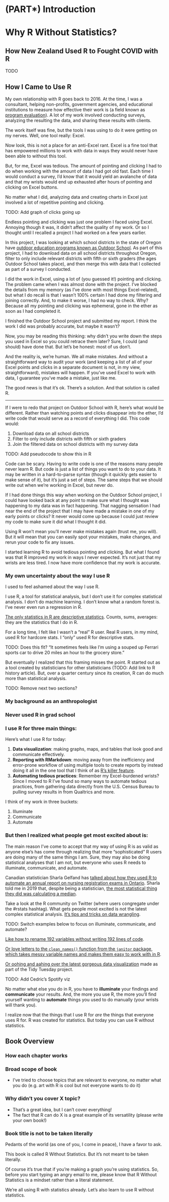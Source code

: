 # (PART\*) Introduction {-}

# Why R Without Statistics? {-}

## How New Zealand Used R to Fought COVID with R {-}

TODO

## How I Came to Use R {-}

My own relationship with R goes back to 2016. At the time, I was a consultant, helping non-profits, government agencies, and educational institutions to measure how effective their work is (a field known as [program evaluation](https://www.cdc.gov/evaluation/index.htm)). A lot of my work involved conducting surveys, analyzing the resulting the data, and sharing these results with clients. 

The work itself was fine, but the tools I was using to do it were getting on my nerves. Well, one tool really: Excel. 

Now look, this is not a place for an anti-Excel rant. Excel is a fine tool that has empowered millions to work with data in ways they would never have been able to without this tool. 

But, for me, Excel was tedious. The amount of pointing and clicking I had to do when working with the amount of data I had got old fast. Each time I would conduct a survey, I’d know that it would yield an avalanche of data and that my wrists would end up exhausted after hours of pointing and clicking on Excel buttons. 

No matter what I did, analyzing data and creating charts in Excel just involved a lot of repetitive pointing and clicking. 

TODO: Add graph of clicks going up

Endless pointing and clicking was just one problem I faced using Excel. Annoying though it was, it didn’t affect the quality of my work. Or so I thought until I recalled a project I had worked on a few years earlier. 

In this project, I was looking at which school districts in the state of Oregon have [outdoor education programs known as Outdoor School](https://oregonstate.app.box.com/s/83g5sjdm88xgqdxfze0ri7qo4uff5sj7). As part of this project, I had to download data on all school districts throughout Oregon, filter to only include relevant districts with fifth or sixth graders (the ages Outdoor School takes place), and then merge this with data that I collected as part of a survey I conducted. 

I did the work in Excel, using a lot of (you guessed it!) pointing and clicking. The problem came when I was almost done with the project. I’ve blocked the details from my memory (as I’ve done with most things Excel-related), but what I do recall is that I wasn’t 100% certain I had done my filtering and joining correctly. And, to make it worse, I had no way to check. Why? Because all my pointing and clicking was ephemeral, gone in the ether as soon as I had completed it. 

I finished the Outdoor School project and submitted my report. I think the work I did was probably accurate, but maybe it wasn’t? 

Now, you may be reading this thinking: why didn’t you write down the steps you used in Excel so you could retrace them later? Sure, I could (and should) have done that. But let’s be honest: most of us don’t. 

And the reality is, we’re human. We all make mistakes. And without a straightforward way to audit your work (and keeping a list of all of your Excel points and clicks in a separate document is not, in my view, straightforward), mistakes will happen. If you’ve used Excel to work with data, I guarantee you’ve made a mistake, just like me. 

The good news is that it’s ok. There’s a solution. And that solution is called R. 

* * * 

If I were to redo that project on Outdoor School with R, here’s what would be different. Rather than watching points and clicks disappear into the ether, I’d write code that would serve as a record of everything I did. This code would: 

1. Download data on all school districts
2. Filter to only include districts with fifth or sixth graders
3. Join the filtered data on school districts with my survey data

TODO: Add pseudocode to show this in R

Code can be scary. Having to write code is one of the reasons many people never learn R. But code is just a list of things you want to do to your data. It may be written in a hard-to-parse syntax (though it quickly gets easier to make sense of it), but it’s just a set of steps. The same steps that we should write out when we’re working in Excel, but never do. 

If I had done things this way when working on the Outdoor School project, I could have looked back at any point to make sure what I thought was happening to my data was in fact happening. That nagging sensation I had near the end of the project that I may have made a mistake in one of my early points or clicks? It never would come up because I could just review my code to make sure it did what I thought it did. 

Using R won’t mean you’ll never make mistakes again (trust me, you will). But it will mean that you can easily spot your mistakes, make changes, and rerun your code to fix any issues. 

I started learning R to avoid tedious pointing and clicking. But what I found was that R improved my work in ways I never expected. It’s not just that my wrists are less tired. I now have more confidence that my work is accurate. 

### My own uncertainty about the way I use R {-}

I used to feel ashamed about the way I use R. 

I use R, a tool for statistical analysis, but I don't use it for complex statistical analysis. I don't do machine learning. I don’t know what a random forest is. I’ve never even run a regression in R. 

[The only statistics in R are descriptive statistics](https://rfortherestofus.com/2018/12/descriptive-stats-r/). Counts, sums, averages: they are the statistics that I do in R. 

For a long time, I felt like I wasn’t a “real” R user. Real R users, in my mind, used R for hardcore stats. I “only” used R for descriptive stats. 

TODO: Does this fit? “It sometimes feels like I’m using a souped up Ferrari sports car to drive 20 miles an hour to the grocery store.” 

But eventually I realized that this framing misses the point. R started out as a tool created by statisticians for other statisticians (TODO: Add link to R history article). But, over a quarter century since its creation, R can do much more than statistical analysis. 

TODO: Remove next two sections? 

### My background as an anthropologist {-}

### Never used R in grad school {-}

### I use R for three main things: {-}

Here’s what I use R for today:

1. **Data visualization**: making graphs, maps, and tables that look good and communicate effectively.
1. **Reporting with RMarkdown**: moving away from the inefficiency and error-prone workflow of using multiple tools to create reports by instead doing it all in the one tool that I think of as [R’s killer feature](https://rfortherestofus.com/2019/03/r-killer-feature-rmarkdown/). 
1. **Automating tedious practices**: Remember my Excel-burdened wrists? Since I moved to R I’ve found so many ways to automate tedious practices, from gathering data directly from the U.S. Census Bureau to pulling survey results in from Qualtrics and more. 

I think of my work in three buckets:

1. Illuminate
2. Communicate
3. Automate

### But then I realized what people get most excited about is: {-}

The main reason I’ve come to accept that my way of using R is as valid as anyone else’s has come through realizing that more “sophisticated” R users are doing many of the same things I am. Sure, they may also be doing statistical analyses that I am not, but everyone who uses R needs to illuminate, communicate, and automate.  

Canadian statistician Sharla Gelfand has [talked about how they used R to automate an annual report on nursing registration exams in Ontario](https://twitter.com/sharlagelfand/status/1135962094938009601). Sharla told me in 2019 that, despite being a statistician, [the most statistical thing they did was calculating a median](https://rfortherestofus.com/2019/09/my-r-journey-sharla-gelfand/).

Take a look at the R community on Twitter (where users congregate under the #rstats hashtag). What gets people most excited is not the latest complex statistical analysis. [It’s tips and tricks on data wrangling](https://twitter.com/dgkeyes/status/1479473689225695234). 

TODO: Switch examples below to focus on illuminate, communicate, and automate? 

[Like how to rename 192 variables without writing 192 lines of code](https://twitter.com/PipingHotData/status/1497014703473704965). 

[Or love letters to the `clean_names()` function from the `janitor` package, which takes messy variable names and makes them easy to work with in R](https://twitter.com/WeAreRLadies/status/1228049014601342976). 

[Or oohing and aahing over the latest gorgeous data visualization](https://twitter.com/CedScherer/status/1220843943224578050) made as part of the Tidy Tuesday project.

TODO: Add Cedric’s Spotify viz  

No matter what else you do in R, you have to **illuminate** your findings and **communicate** your results. And, the more you use R, the more you’ll find yourself wanting to **automate** things you used to do manually (your wrists will thank you). 

I realize now that the things that I use R for *are* the things that everyone uses R for. R was created for statistics. But today you can use R without statistics. 

## Book Overview {-}

### How each chapter works {-}

### Broad scope of book {-}
- I’ve tried to choose topics that are relevant to everyone, no matter what you do (e.g. art with R is cool but not everyone wants to do it)

### Why didn’t you cover X topic? {-} 
- That’s a great idea, but I can’t cover everything!
- The fact that R can do X is a great example of its versatility (please write your own book!)

### Book title is not to be taken literally {-}

Pedants of the world (as one of you, I come in peace), I have a favor to ask. 

This book is called R Without Statistics. But it’s not meant to be taken literally. 

Of course it’s true that if you’re making a graph you’re using statistics. So, before you start typing an angry email to me, please know that R Without Statistics is a mindset rather than a literal statement. 

We’re all using R with statistics already. Let’s also learn to use R without statistics. 

